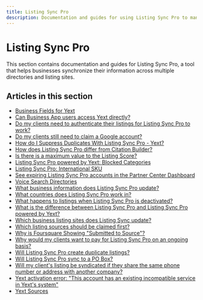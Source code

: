 ```yaml
---
title: Listing Sync Pro
description: Documentation and guides for using Listing Sync Pro to manage business listings across multiple directories
---
```


# Listing Sync Pro

This section contains documentation and guides for Listing Sync Pro, a tool that helps businesses synchronize their information across multiple directories and listing sites.

## Articles in this section

- [Business Fields for Yext](/vendasta-products/local-seo/listing-sync-pro/business-fields-for-yext)
- [Can Business App users access Yext directly?](/vendasta-products/local-seo/listing-sync-pro/can-business-app-users-access-yext-directly)
- [Do my clients need to authenticate their listings for Listing Sync Pro to work?](/vendasta-products/local-seo/listing-sync-pro/do-my-clients-need-to-authenticate-their-listings)
- [Do my clients still need to claim a Google account?](/vendasta-products/local-seo/listing-sync-pro/do-my-clients-still-need-to-claim-a-google-account)
- [How do I Suppress Duplicates With Listing Sync Pro - Yext?](/vendasta-products/local-seo/listing-sync-pro/suppress-duplicates-yext)
- [How does Listing Sync Pro differ from Citation Builder?](/vendasta-products/local-seo/listing-sync-pro/listing-sync-pro-vs-citation-builder)
- [Is there is a maximum value to the Listing Score?](/vendasta-products/local-seo/listing-sync-pro/listing-score-maximum)
- [Listing Sync Pro powered by Yext: Blocked Categories](/vendasta-products/local-seo/listing-sync-pro/listing-sync-pro-blocked-categories)
- [Listing Sync Pro: International SKU](/vendasta-products/local-seo/listing-sync-pro/listing-sync-pro-international-sku)
- [See expiring Listing Sync Pro accounts in the Partner Center Dashboard](/vendasta-products/local-seo/listing-sync-pro/see-expiring-listing-sync-pro-accounts)
- [Voice Search Directories](/vendasta-products/local-seo/listing-sync-pro/voice-search-directories)
- [What business information does Listing Sync Pro update?](/vendasta-products/local-seo/listing-sync-pro/what-business-information-does-listing-sync-pro-update)
- [What countries does Listing Sync Pro work in?](/vendasta-products/local-seo/listing-sync-pro/what-countries-does-listing-sync-pro-work-in)
- [What happens to listings when Listing Sync Pro is deactivated?](/vendasta-products/local-seo/listing-sync-pro/what-happens-when-listing-sync-pro-is-deactivated)
- [What is the difference between Listing Sync Pro and Listing Sync Pro powered by Yext?](/vendasta-products/local-seo/listing-sync-pro/difference-between-listing-sync-pro-versions)
- [Which business listing sites does Listing Sync update?](/vendasta-products/local-seo/listing-sync-pro/listing-sites)
- [Which listing sources should be claimed first?](/vendasta-products/local-seo/listing-sync-pro/which-listing-sources-should-be-claimed-first)
- [Why is Foursquare Showing "Submitted to Source"?](/vendasta-products/local-seo/listing-sync-pro/why-is-foursquare-showing-submitted-to-source)
- [Why would my clients want to pay for Listing Sync Pro on an ongoing basis?](/vendasta-products/local-seo/listing-sync-pro/why-would-my-clients-want-to-pay-for-listing-sync-pro-on-an-ongoing-basis)
- [Will Listing Sync Pro create duplicate listings?](/vendasta-products/local-seo/listing-sync-pro/will-listing-sync-pro-create-duplicate-listings)
- [Will Listing Sync Pro sync to a PO Box?](/vendasta-products/local-seo/listing-sync-pro/will-listing-sync-pro-sync-to-a-po-box)
- [Will my client's listing be syndicated if they share the same phone number or address with another company?](/vendasta-products/local-seo/listing-sync-pro/will-my-clients-listing-be-syndicated-if-they-share-the-same-phone-number-or-address-with-another-company)
- [Yext activation error: "This account has an existing incompatible service in Yext's system"](/vendasta-products/local-seo/listing-sync-pro/yext-activation-error-this-account-has-an-existing-incompatible-service-in-yexts-system)
- [Yext Sources](/vendasta-products/local-seo/listing-sync-pro/yext-sources)
